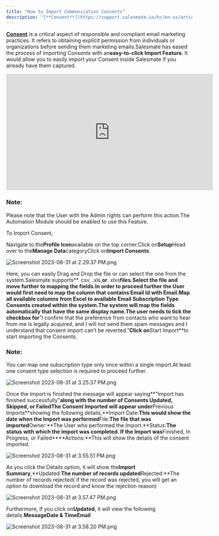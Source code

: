 ```yaml
---
title: "How to Import Communication Consents"
description: "[**Consent**](https://support.salesmate.io/hc/en-us/articles/19613366377241) is a critical aspect of responsible and compliant email marketing practic..."
---
```


[**Consent**](https://support.salesmate.io/hc/en-us/articles/19613366377241) is a critical aspect of responsible and compliant email marketing practices. It refers to obtaining explicit permission from individuals or organizations before sending them marketing emails.Salesmate has eased the process of importing Consents with an**easy-to-click Import Feature**. It would allow you to easily import your Consent inside Salesmate if you already have them captured.

<iframe
  width="560"
  height="315"
  src="https://www.youtube.com/embed/FJSv1tpLmJY?list=PLyYol_VsdQ5kq3RxvfA2NaXeI_5bAaF1x"
  title="YouTube video"
  frameborder="0"
  allow="accelerometer; autoplay; clipboard-write; encrypted-media; gyroscope; picture-in-picture; web-share"
  allowfullscreen
></iframe>

### Note:

Please note that the User with the Admin rights can perform this action.The Automation Module should be enabled to use this Feature.

To Import Consent,

Navigate to the**Profile Icon**available on the top corner.Click on**Setup**Head over to the**Manage Data**categoryClick on**Import Consents**.

![Screenshot 2023-08-31 at 2.29.37 PM.png](./images/Screenshot-2023-08-31-at-2.29.37-PM.png)

Here, you can easily Drag and Drop the file or can select the one from the system.Salesmate supports**. csv, .xls,**or**. xlxs**files.Select the file and move further to mapping the fields.In order to proceed further the User would first need to map the column that contains Email Id with Email.Map all available columns from Excel to available Email Subscription Type Consents created within the system.The system will map the fields automatically that have the same display name.The user needs to tick the checkbox for**“I confirm that the preference from contacts who want to hear from me is legally acquired, and I will not send them spam messages and I understand that consent import can’t be reverted.”**Click on**Start Import**to start importing the Consents.

### Note:

You can map one subscription type only once within a single import.At least one consent type selection is required to proceed further.

![Screenshot 2023-08-31 at 3.25.37 PM.png](./images/Screenshot-2023-08-31-at-3.25.37-PM.png)

Once the Import is finished the message will appear saying**"Import has finished successfully"**along with the number of Consents Updated, Skipped, or FailedThe Consent Imported will appear under**Previous Imports**showing the following details,**Import Date:**This would show the date when the Import was performed**File:**The file that was imported**Owner:**The User who performed the Import.**Status:**The status with which the import was completed. If the Import was**Finished, In Progress, or Failed****Actions:**This will show the details of the consent imported.

![Screenshot 2023-08-31 at 3.55.51 PM.png](./images/Screenshot-2023-08-31-at-3.55.51-PM.png)

As you click the Details option, it will show the**Import Summary**,**Updated:**The number of records updated**Rejected:**The number of records rejected( if the record was rejected, you will get an option to download the record and know the rejection reason)

![Screenshot 2023-08-31 at 3.57.47 PM.png](./images/Screenshot-2023-08-31-at-3.57.47-PM.png)

Furthermore, if you click on**Updated**, it will view the following details.**Message****Date & Time****Email**

![Screenshot 2023-08-31 at 3.58.20 PM.png](./images/Screenshot-2023-08-31-at-3.58.20-PM.png)
